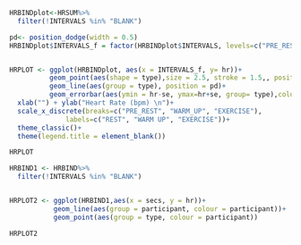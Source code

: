 
```r
HRBINDplot<-HRSUM%>%
  filter(!INTERVALS %in% "BLANK")

```

```r
pd<- position_dodge(width = 0.5)
HRBINDplot$INTERVALS_f = factor(HRBINDplot$INTERVALS, levels=c("PRE_REST", "WARM_UP", "EXERCISE"))


HRPLOT <- ggplot(HRBINDplot, aes(x = INTERVALS_f, y= hr))+
          geom_point(aes(shape = type),size = 2.5, stroke = 1.5,, position = pd)+
          geom_line(aes(group = type), position = pd)+
          geom_errorbar(aes(ymin = hr-se, ymax=hr+se, group= type),colour = "black", position = pd)+
  xlab("") + ylab("Heart Rate (bpm) \n")+
  scale_x_discrete(breaks=c("PRE_REST", "WARM_UP", "EXERCISE"),
              labels=c("REST", "WARM UP", "EXERCISE"))+
  theme_classic()+
  theme(legend.title = element_blank())

HRPLOT
```

```r
HRBIND1 <- HRBIND%>%
  filter(!INTERVALS %in% "BLANK")


HRPLOT2 <- ggplot(HRBIND1,aes(x = secs, y = hr))+
           geom_line(aes(group = participant, colour = participant))+
           geom_point(aes(group = type, colour = participant))

HRPLOT2
```

